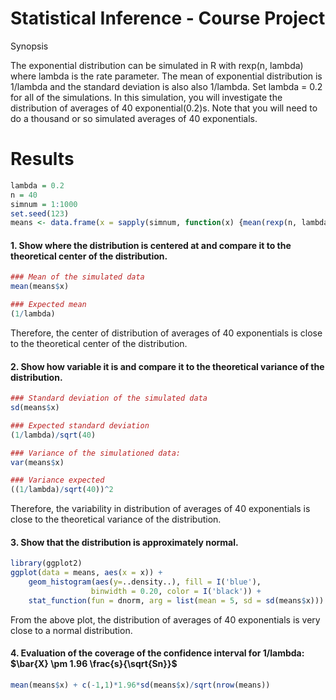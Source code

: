 
# Statistical Inference - Course Project

Synopsis

The exponential distribution can be simulated in R with rexp(n, lambda) where lambda is the rate parameter. The mean of exponential distribution is 1/lambda and the standard deviation is also also 1/lambda. Set lambda = 0.2 for all of the simulations. In this simulation, you will investigate the distribution of averages of 40 exponential(0.2)s. Note that you will need to do a thousand or so simulated averages of 40 exponentials.

# Results

```r
lambda = 0.2
n = 40
simnum = 1:1000
set.seed(123)
means <- data.frame(x = sapply(simnum, function(x) {mean(rexp(n, lambda))}))
```

#### 1. Show where the distribution is centered at and compare it to the theoretical center of the distribution.

```r
### Mean of the simulated data
mean(means$x)
```

```r
### Expected mean
(1/lambda)
```

Therefore, the center of distribution of averages of 40 exponentials is close to the theoretical center of the distribution.

#### 2. Show how variable it is and compare it to the theoretical variance of the distribution.

```r
### Standard deviation of the simulated data
sd(means$x)
```

```r
### Expected standard deviation
(1/lambda)/sqrt(40)
```


```r
### Variance of the simulationed data:
var(means$x)
```

```r
### Variance expected
((1/lambda)/sqrt(40))^2
```
Therefore, the variability in distribution of averages of 40 exponentials is close to the theoretical variance of the distribution.

#### 3. Show that the distribution is approximately normal.
```r
library(ggplot2)
ggplot(data = means, aes(x = x)) + 
    geom_histogram(aes(y=..density..), fill = I('blue'), 
                  binwidth = 0.20, color = I('black')) +
    stat_function(fun = dnorm, arg = list(mean = 5, sd = sd(means$x)))	      
```

From the above plot, the distribution of averages of 40 exponentials is very close to a normal distribution.

#### 4. Evaluation of the coverage of the confidence interval for 1/lambda: $\bar{X} \pm  1.96 \frac{s}{\sqrt{Sn}}$

```r
mean(means$x) + c(-1,1)*1.96*sd(means$x)/sqrt(nrow(means))
```
